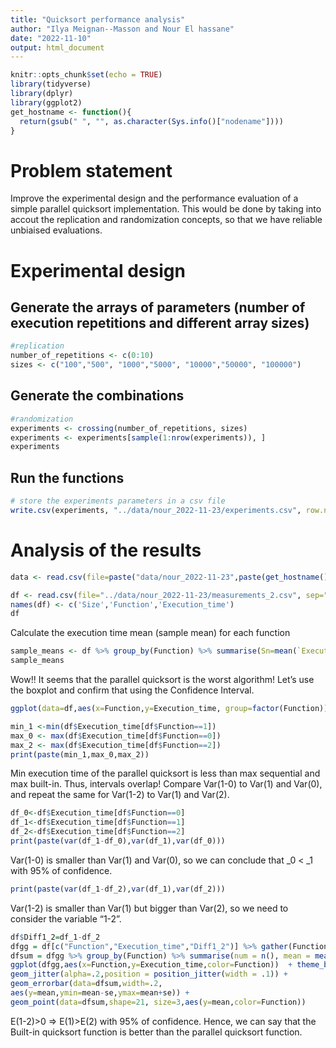 ```yaml
---
title: "Quicksort performance analysis"
author: "Ilya Meignan--Masson and Nour El hassane"
date: "2022-11-10"
output: html_document
---
```


```r
knitr::opts_chunk$set(echo = TRUE)
library(tidyverse)
library(dplyr)
library(ggplot2)
get_hostname <- function(){
  return(gsub(" ", "", as.character(Sys.info()["nodename"])))
}
```
# Problem statement
Improve the experimental design and the performance evaluation of a simple parallel quicksort implementation. This would be done by taking into accout the replication and randomization concepts, so that we have reliable unbiaised evaluations.

# Experimental design

## Generate the arrays of parameters (number of execution repetitions and different array sizes)
```r
#replication
number_of_repetitions <- c(0:10) 
sizes <- c("100","500", "1000","5000", "10000","50000", "100000")
```
## Generate the combinations
```r
#randomization
experiments <- crossing(number_of_repetitions, sizes)
experiments <- experiments[sample(1:nrow(experiments)), ]
experiments
```
## Run the functions
```r
# store the experiments parameters in a csv file
write.csv(experiments, "../data/nour_2022-11-23/experiments.csv", row.names=FALSE)
```


# Analysis of the results

```r
data <- read.csv(file=paste("data/nour_2022-11-23",paste(get_hostname(),"/measurements.txt", sep=""), sep=""))
```

```r
df <- read.csv(file="../data/nour_2022-11-23/measurements_2.csv", sep=",",header = FALSE)
names(df) <- c('Size','Function','Execution_time')
df
```
Calculate the execution time mean (sample mean) for each function
```r
sample_means <- df %>% group_by(Function) %>% summarise(Sn=mean(`Execution_time`))
sample_means
```
Wow!! It seems that the parallel quicksort is the worst algorithm!
Let's use the boxplot and confirm that using the Confidence Interval.
```r
ggplot(data=df,aes(x=Function,y=Execution_time, group=factor(Function)))+ geom_boxplot() + theme_bw()
```

```r
min_1 <-min(df$Execution_time[df$Function==1])
max_0 <- max(df$Execution_time[df$Function==0])
max_2 <- max(df$Execution_time[df$Function==2])
print(paste(min_1,max_0,max_2))
```
Min execution time of the parallel quicksort is less than max sequential and max built-in. Thus, intervals overlap!
Compare Var(1-0) to Var(1) and Var(0), and repeat the same for Var(1-2) to Var(1) and Var(2).
```r
df_0<-df$Execution_time[df$Function==0]
df_1<-df$Execution_time[df$Function==1]
df_2<-df$Execution_time[df$Function==2]
print(paste(var(df_1-df_0),var(df_1),var(df_0)))
```
Var(1-0) is smaller than Var(1) and Var(0), so we can conclude that \mu_0 < \mu_1 with 95% of confidence.
```r
print(paste(var(df_1-df_2),var(df_1),var(df_2)))
```
Var(1-2) is smaller than Var(1) but bigger than Var(2), so we need to consider the variable "1-2".
```r
df$Diff1_2=df_1-df_2 
dfgg = df[c("Function","Execution_time","Diff1_2")] %>% gather(Function, Execution_time)
dfsum = dfgg %>% group_by(Function) %>% summarise(num = n(), mean = mean(Execution_time), sd = sd(Execution_time), se = 2*sd/sqrt(num))
ggplot(dfgg,aes(x=Function,y=Execution_time,color=Function))  + theme_bw() +
geom_jitter(alpha=.2,position = position_jitter(width = .1)) +
geom_errorbar(data=dfsum,width=.2,
aes(y=mean,ymin=mean-se,ymax=mean+se)) +
geom_point(data=dfsum,shape=21, size=3,aes(y=mean,color=Function))
```
E(1-2)>0 => E(1)>E(2) with 95% of confidence. Hence, we can say that the Built-in quicksort function is better than the parallel quicksort function.